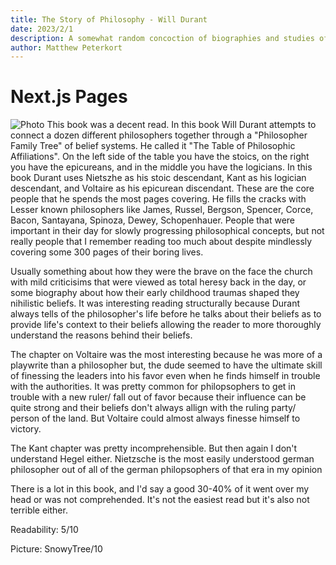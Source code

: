 ```yaml
---
title: The Story of Philosophy - Will Durant
date: 2023/2/1
description: A somewhat random concoction of biographies and studies of prominent philosophers from the last 2000 years. 
author: Matthew Peterkort
---
```


# Next.js Pages

<div>
<Image
src="/images/Snowy.jpg"
alt="Photo"
width={700}
height={700}
priority
className="next-image"
/>
This book was a decent read. In this book Will Durant attempts to connect a dozen different philosophers together through a 
"Philosopher Family Tree" of belief systems. He called it "The Table of Philosophic Affiliations". On the left side of the table you have 
the stoics, on the right you have the epicureans, and in the middle you have the logicians. In this book Durant uses Nietszhe as his stoic
descendant, Kant as his logician descendant, and Voltaire as his epicurean discendant. These are the core people that he spends the most pages
covering. He fills the cracks with Lesser known philosophers like James, Russel, Bergson, Spencer, Corce, Bacon, Santayana, Spinoza, Dewey, 
Schopenhauer. People that were important in their day for slowly progressing philosophical concepts, but not really people that I remember reading
too much about despite mindlessly covering some 300 pages of their boring lives. 

Usually something about how they were the brave on the face the church with mild criticisims that were viewed as total heresy back in the day, or some biography about how their early childhood traumas shaped 
they nihilistic beliefs. It was interesting reading structurally because Durant always tells of the philosopher's life before he talks about their
beliefs as to provide life's context to their beliefs allowing the reader to more thoroughly understand the reasons behind their  beliefs. 

The chapter on Voltaire was the most interesting because he was more of a playwrite than a philosopher but, the dude seemed to have the ultimate
skill of finessing the leaders into his favor even when he finds himself in trouble with the authorities. It was pretty common for philopsophers to 
get in trouble with a new ruler/ fall out of favor because their influence can be quite strong and their beliefs don't always allign with the ruling
party/ person of the land. But Voltaire could almost always finesse himself to victory.

The Kant chapter was pretty incomprehensible. But then again I don't understand Hegel either. Nietzsche is the most easily understood german philosopher 
out of all of the german philopsophers of that era in my opinion

There is a lot in this book, and I'd say a good 30-40% of it went over my head or was not comprehended. It's not the easiest read but it's also not terrible either.

Readability: 5/10

Picture: SnowyTree/10

</div>